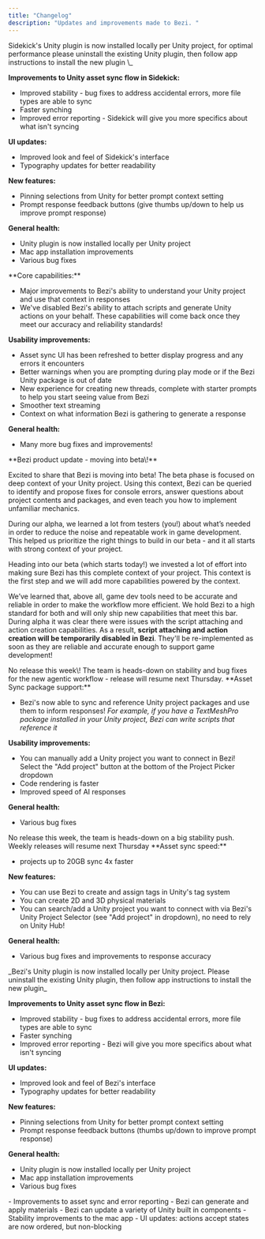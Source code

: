 ```yaml
---
title: "Changelog"
description: "Updates and improvements made to Bezi. "
---
```


<Update label="02/06/2025">
  Sidekick's Unity plugin is now installed locally per Unity project, for optimal performance please uninstall the existing Unity plugin, then follow app instructions to install the new plugin \_

  **Improvements to Unity asset sync flow in Sidekick:**

  - Improved stability - bug fixes to address accidental errors, more file types are able to sync
  - Faster synching
  - Improved error reporting - Sidekick will give you more specifics about what isn't syncing

  **UI updates:**

  - Improved look and feel of Sidekick's interface
  - Typography updates for better readability

  **New features:**

  - Pinning selections from Unity for better prompt context setting
  - Prompt response feedback buttons (give thumbs up/down to help us improve prompt response)

  **General health:**

  - Unity plugin is now installed locally per Unity project
  - Mac app installation improvements
  - Various bug fixes
</Update>

<Update label="03/14/2025">
  **Core capabilities:** 

  - Major improvements to Bezi's ability to understand your Unity project and use that context in responses
  - We've disabled Bezi's ability to attach scripts and generate Unity actions on your behalf. These capabilities will come back once they meet our accuracy and reliability standards\!

   **Usability improvements:** 

  - Asset sync UI has been refreshed to better display progress and any errors it encounters
  - Better warnings when you are prompting during play mode or if the Bezi Unity package is out of date
  - New experience for creating new threads, complete with starter prompts to help you start seeing value from Bezi
  - Smoother text streaming
  - Context on what information Bezi is gathering to generate a response

   **General health:** 

  - Many more bug fixes and improvements\!
</Update>

<Update label="03/13/2025">
  **Bezi product update - moving into beta\!** 

  Excited to share that Bezi is moving into beta\! The beta phase is focused on deep context of your Unity project. Using this context, Bezi can be queried to identify and propose fixes for console errors, answer questions about project contents and packages, and even teach you how to implement unfamiliar mechanics. 

  During our alpha, we learned a lot from testers (you\!) about what’s needed in order to reduce the noise and repeatable work in game development. This helped us prioritize the right things to build in our beta - and it all starts with strong context of your project. 

  Heading into our beta (which starts today\!) we invested a lot of effort into making sure Bezi has this complete context of your project. This context is the first step and we will add more capabilities powered by the context. 

  We’ve learned that, above all, game dev tools need to be accurate and reliable in order to make the workflow more efficient. We hold Bezi to a high standard for both and will only ship new capabilities that meet this bar. During alpha it was clear there were issues with the script attaching and action creation capabilities. As a result, **script attaching and action creation will be temporarily disabled in Bezi**. They'll be re-implemented as soon as they are reliable and accurate enough to support game development\!
</Update>

<Update label="03/06/2025">
  No release this week\! The team is heads-down on stability and bug fixes for the new agentic workflow - release will resume next Thursday. 
</Update>

<Update label="02/27/2025">
  **Asset Sync package support:** 

  - Bezi's now able to sync and reference Unity project packages and use them to inform responses\! _For example, if you have a TextMeshPro package installed in your Unity project, Bezi can write scripts that reference it_

  **Usability improvements:** 

  - You can manually add a Unity project you want to connect in Bezi\! Select the "Add project" button at the bottom of the Project Picker dropdown
  - Code rendering is faster
  - Improved speed of AI responses

   **General health:** 

  - Various bug fixes
</Update>

<Update label="02/20/2025">
  No release this week, the team is heads-down on a big stability push. Weekly releases will resume next Thursday
</Update>

<Update label="02/13/2025">
  **Asset sync speed:** 

  - projects up to 20GB sync 4x faster

  **New features:** 

  - You can use Bezi to create and assign tags in Unity's tag system
  - You can create 2D and 3D physical materials
  - You can search/add a Unity project you want to connect with via Bezi's Unity Project Selector (see "Add project" in dropdown), no need to rely on Unity Hub\!

   **General health:** 

  - Various bug fixes and improvements to response accuracy
</Update>

<Update label="02/06/2025">
  _Bezi's Unity plugin is now installed locally per Unity project. Please uninstall the existing Unity plugin, then follow app instructions to install the new plugin_

  **Improvements to Unity asset sync flow in Bezi:**

  - Improved stability - bug fixes to address accidental errors, more file types are able to sync
  - Faster synching
  - Improved error reporting - Bezi will give you more specifics about what isn't syncing

  **UI updates:**

  - Improved look and feel of Bezi's interface
  - Typography updates for better readability

  **New features:**

  - Pinning selections from Unity for better prompt context setting
  - Prompt response feedback buttons (thumbs up/down to improve prompt response)

  **General health:**

  - Unity plugin is now installed locally per Unity project
  - Mac app installation improvements
  - Various bug fixes
</Update>

<Update label="01/31/2025">
  - Improvements to asset sync and error reporting
  - Bezi can generate and apply materials
  - Bezi can update a variety of Unity built in components
  - Stability improvements to the mac app
  - UI updates: actions accept states are now ordered, but non-blocking
</Update>